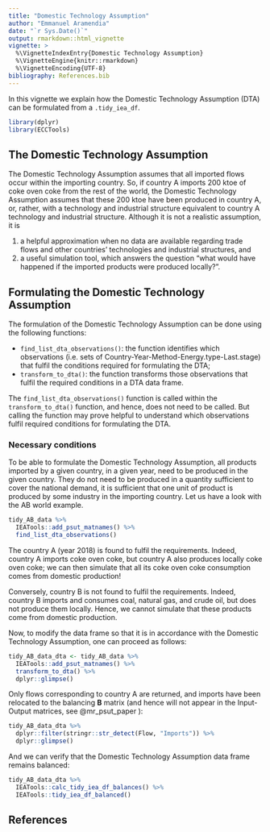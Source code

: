 ```yaml
---
title: "Domestic Technology Assumption"
author: "Emmanuel Aramendia"
date: "`r Sys.Date()`"
output: rmarkdown::html_vignette
vignette: >
  %\VignetteIndexEntry{Domestic Technology Assumption}
  %\VignetteEngine{knitr::rmarkdown}
  %\VignetteEncoding{UTF-8}
bibliography: References.bib
---
```


In this vignette we explain how the Domestic Technology Assumption (DTA) can be formulated from a `.tidy_iea_df`.

```r
library(dplyr)
library(ECCTools)
```

## The Domestic Technology Assumption

The Domestic Technology Assumption assumes that all imported flows occur within the importing country. So, if country A imports 200 ktoe of coke oven coke from the rest of the world, the Domestic Technology Assumption assumes that these 200 ktoe have been produced in country A, or, rather, with a technology and industrial structure equivalent to country A technology and industrial structure. Although it is not a realistic assumption, it is 

1. a helpful approximation when no data are available regarding trade flows and other countries' technologies and industrial structures, and 
2. a useful simulation tool, which answers the question "what would have happened if the imported products were produced locally?".


## Formulating the Domestic Technology Assumption

The formulation of the Domestic Technology Assumption can be done using the following functions:

* `find_list_dta_observations()`: the function identifies which observations (i.e.\ sets of Country-Year-Method-Energy.type-Last.stage) that fulfil the conditions required for formulating the DTA;
* `transform_to_dta()`: the function transforms those observations that fulfil the required conditions in a DTA data frame.

The `find_list_dta_observations()` function is called within the `transform_to_dta()` function, and hence, does not need to be called. But calling the function may prove helpful to understand which observations fulfil required conditions for formulating the DTA.


### Necessary conditions

To be able to formulate the Domestic Technology Assumption, all products imported by a given country, in a given year, need to be produced in the given country. They do not need to be produced in a quantity sufficient to cover the national demand, it is sufficient that one unit of product is produced by some industry in the importing country. Let us have a look with the AB world example.


```r
tidy_AB_data %>% 
  IEATools::add_psut_matnames() %>% 
  find_list_dta_observations()
```

The country A (year 2018) is found to fulfil the requirements. Indeed, country A imports coke oven coke, but country A also produces locally coke oven coke; we can then simulate that all its coke oven coke consumption comes from domestic production!

Conversely, country B is not found to fulfil the requirements. Indeed, country B imports and consumes coal, natural gas, and crude oil, but does not produce them locally. Hence, we cannot simulate that these products come from domestic production.

Now, to modify the data frame so that it is in accordance with the Domestic Technology Assumption, one can proceed as follows:

```r
tidy_AB_data_dta <- tidy_AB_data %>% 
  IEATools::add_psut_matnames() %>% 
  transform_to_dta() %>% 
  dplyr::glimpse()
```

Only flows corresponding to country A are returned, and imports have been relocated to the balancing **B** matrix (and hence will not appear in the Input-Output matrices, see @mr_psut_paper ):

```r
tidy_AB_data_dta %>%
  dplyr::filter(stringr::str_detect(Flow, "Imports")) %>%
  dplyr::glimpse()
```

And we can verify that the Domestic Technology Assumption data frame remains balanced:

```r
tidy_AB_data_dta %>% 
  IEATools::calc_tidy_iea_df_balances() %>% 
  IEATools::tidy_iea_df_balanced()
```


## References
